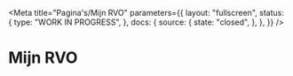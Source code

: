
<Meta
  title="Pagina's/Mijn RVO"
  parameters={{
    layout: "fullscreen",
    status: {
      type: "WORK IN PROGRESS",
    },
    docs: {
      source: {
        state: "closed",
      },
    },
  }}
/>

# Mijn RVO

<Canvas>
  <Story name="Mijn zaken">
    <MijnZaken />
  </Story>
</Canvas>

<Canvas>
  <Story name="Inloggen">
    <Inloggen />
  </Story>
</Canvas>

